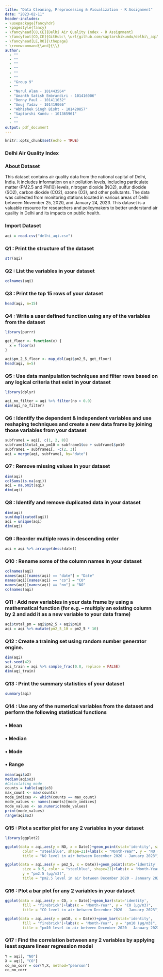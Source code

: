 ```yaml
---
title: "Data Cleaning, Preprocessing & Visualization - R Assignment"
date: "2023-02-11"
header-includes:
- \usepackage{fancyhdr}
- \pagestyle{fancy}
- \fancyhead[CO,CE]{Delhi Air Quality Index - R Assignment}
- \fancyfoot[CO,CE]{GitHub:\ \url{github.com/saptarshikundu/delhi\_aqi\_eda}}
- \fancyhead[LE,RO]{\thepage}
- \renewcommand{\and}{\\}
author:
  - ""
  - ""
  - ""
  - ""
  - ""
  - ""
  - "Group 9"
  - ""
  - "Nurul Alam - 101443564"
  - "Ananth Satish Embrandiri - 101416006"
  - "Denny Paul - 101411032"
  - "Anuj Yadav - 101419066"
  - "Abhishek Singh Bisht - 101420857"
  - "Saptarshi Kundu - 101365961"
  - ""
  - ""
output: pdf_document
---
```


```r
knitr::opts_chunk$set(echo = TRUE)
```

\newpage
### Delhi Air Quality Index
### About Dataset
This dataset contains air quality data from the national capital of Delhi, India. It includes information on air pollution levels, including particulate matter (PM2.5 and PM10) levels, nitrogen dioxide (NO2), sulfur dioxide (SO2), carbon dioxide (CO2), ozone (O3), and other pollutants. The data was collected from monitoring stations located in various areas of Delhi between November 25, 2020, and January 24, 2023. This dataset is a valuable resource for researchers and policymakers to better understand air quality in Delhi and its impacts on public health.


### Import Dataset
```r
aqi = read.csv("delhi_aqi.csv")
```

### Q1 : Print the structure of the dataset
```r
str(aqi)
```

### Q2 : List the variables in your dataset
```r
colnames(aqi)
```
\newpage
### Q3 : Print the top 15 rows of your dataset
```r
head(aqi, n=15)
```

### Q4 : Write a user defined function using any of the variables from the dataset
```r
library(purrr)
```
```r
get_floor <- function(x) {
  x = floor(x)
}

aqi$pm_2_5_floor <- map_dbl(aqi$pm2_5, get_floor)
head(aqi, n=5)
```
\newpage
### Q5 : Use data manipulation techniques and filter rows based on any logical criteria that exist in your dataset
```r
library(dplyr)
```
```r
aqi_no_filter = aqi %>% filter(no > 0.0)
dim(aqi_no_filter)
```

### Q6 : Identify the dependent & independent variables and use reshaping techniques and create a new data frame by joining those variables from your dataset
```r
subframe1 = aqi[, c(1, 2, 8)]
subframe1$total_co_pm10 = subframe1$co + subframe1$pm10
subframe1 = subframe1[, -c(2, 3)]
aqi = merge(aqi, subframe1, by="date")
```

### Q7 : Remove missing values in your dataset
```r
dim(aqi)
colSums(is.na(aqi))
aqi = na.omit(aqi)
dim(aqi)
```
\newpage
### Q8 : Identify and remove duplicated data in your dataset
```r
dim(aqi)
sum(duplicated(aqi))
aqi = unique(aqi)
dim(aqi)
```

### Q9 : Reorder multiple rows in descending order
```r
aqi = aqi %>% arrange(desc(date))
```

### Q10 : Rename some of the column names in your dataset
```r
colnames(aqi)
names(aqi)[names(aqi) == "date"] = "Date"
names(aqi)[names(aqi) == "co"] = "CO"
names(aqi)[names(aqi) == "no"] = "NO"
colnames(aqi)
```

### Q11 : Add new variables in your data frame by using a mathematical function (for e.g. – multiply an existing column by 2 and add it as a new variable to your data frame)
```r
aqi$total_pm = aqi$pm2_5 + aqi$pm10
aqi = aqi %>% mutate(pm2_5_10 = pm2_5 * 10)
```
\newpage
### Q12 : Create a training set using random number generator engine.
```r
dim(aqi)
set.seed(42)
aqi_train = aqi %>% sample_frac(0.8, replace = FALSE)
dim(aqi_train)
```

### Q13 : Print the summary statistics of your dataset
```r
summary(aqi)
```

### Q14 : Use any of the numerical variables from the dataset and perform the following statistical functions
###   • Mean
###   • Median
###   • Mode
###   • Range
```r
mean(aqi$o3)
median(aqi$o3)
#Calculating mode
counts = table(aqi$o3)
max_count <- max(counts)
mode_indices <- which(counts == max_count)
mode_values <- names(counts)[mode_indices]
mode_values <- as.numeric(mode_values)
print(mode_values)
range(aqi$o3)
```
\newpage
### Q15 : Plot a scatter plot for any 2 variables in your dataset
```r
library(ggplot2)
```
```r
ggplot(data = aqi,aes(y = NO, x = Date))+geom_point(stat='identity', size = 0.5,
        color = "steelblue", shape=21)+labs(x = "Month-Year", y = "NO (µg/m3)", 
        title = "NO level in air between December 2020 - January 2023")
```
\newpage
```r
ggplot(data = aqi,aes(y = pm2_5, x = Date))+geom_point(stat='identity', 
        size = 0.5, color = "steelblue", shape=21)+labs(x = "Month-Year", 
        y = "pm2.5 (µg/m3)", 
        title = "pm2.5 level in air between December 2020 - January 2023")
```
\newpage

### Q16 : Plot a bar plot for any 2 variables in your dataset
```r
ggplot(data = aqi,aes(y = CO, x = Date))+geom_bar(stat='identity', 
        fill = "firebrick")+labs(x = "Month-Year", y = "CO (µg/m3)", 
        title = "CO level in air between December 2020 - January 2023")
```
\newpage
```r
ggplot(data = aqi,aes(y = pm10, x = Date))+geom_bar(stat='identity', 
        fill = "firebrick")+labs(x = "Month-Year", y = "pm10 (µg/m3)", 
        title = "pm10 level in air between December 2020 - January 2023")
```

### Q17 : Find the correlation between any 2 variables by applying least square linear regression model
```r
Y = aqi[, "NO"]
X = aqi[, "CO"]
co_no_corr = cor(Y,X, method="pearson")
co_no_corr
```



